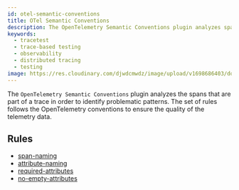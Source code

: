 ```yaml
---
id: otel-semantic-conventions
title: OTel Semantic Conventions
description: The OpenTelemetry Semantic Conventions plugin analyzes spans part of a trace in order to identify problematic patterns. The Tracetest Analyzer analyzes OpenTelemetry traces.
keywords:
  - tracetest
  - trace-based testing
  - observability
  - distributed tracing
  - testing
image: https://res.cloudinary.com/djwdcmwdz/image/upload/v1698686403/docs/Blog_Thumbnail_14_rsvkmo.jpg
---
```


The `OpenTelemetry Semantic Conventions` plugin analyzes the spans that are part of a trace in order to identify problematic patterns. The set of rules follows the OpenTelemetry conventions to ensure the quality of the telemetry data.

## Rules

- [span-naming](/analyzer/rules/span-naming)
- [attribute-naming](/analyzer/rules/attribute-naming)
- [required-attributes](/analyzer/rules/required-attributes)
- [no-empty-attributes](/analyzer/rules/no-empty-attributes)
